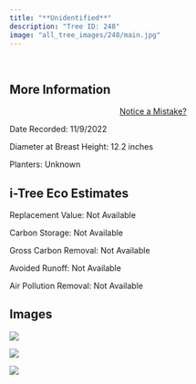 ```yaml
---
title: "**Unidentified**"
description: "Tree ID: 248"
image: "all_tree_images/248/main.jpg"
---
```


<br>

## **More Information**
::: column-margin
<center><a class="button" href="https://forms.gle/W6f5nwYxrM33hF4f7">Notice a Mistake?</a></center>
:::


Date Recorded:  11/9/2022

Diameter at Breast Height:  12.2  inches

Planters:  Unknown

## **i-Tree Eco Estimates**


 Replacement Value: Not Available

 Carbon Storage: Not Available

 Gross Carbon Removal: Not Available

 Avoided Runoff: Not Available

 Air Pollution Removal: Not Available

## **Images**


 ![](all_tree_images/248/IMG_7279.jpg)

 ![](all_tree_images/248/IMG_7280.jpg)

 ![](all_tree_images/248/main.jpg)
